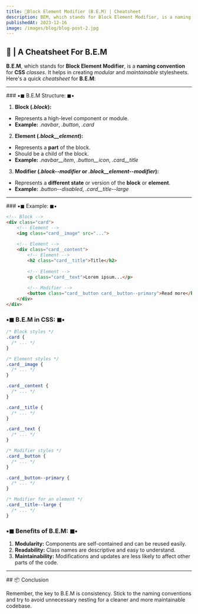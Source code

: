 ```yaml
---
title: 📁Block Element Modifier (B.E.M) | Cheatsheet 
description: BEM, which stands for Block Element Modifier, is a naming convention for CSS classes.
publishedAt: 2023-12-16
image: /images/blog/blog-post-2.jpg
---
```


<h2 className="mb-4">📓 | A Cheatsheet For B.E.M</h2>

**B.E.M**, which stands for **Block Element Modifier**, is a **naming convention** for **CSS** *classes*. It helps in creating *modular* and *maintainable* stylesheets. Here's a quick *cheatsheet* for **B.E.M**:

<hr className="mt-3 mb-5" />
### ▪◼ B.E.M Structure: ◼▪ 

1. **Block (*.block*):**
- Represents a high-level component or module.
- **Example:** *.navbar*, *.button*, *.card*

2. **Element (*.block__element*):**
- Represents a **part** of the block.
- Should be a child of the block.
- **Example:** *.navbar__item*, *.button__icon*, *.card__title*

3. **Modifier (*.block--modifier* or *.block__element--modifier*):**
- Represents a **different state** or version of the **block** or **element**.
- **Example:** *.button--disabled*, *.card__title--large*

<hr className="mt-3 mb-5" />
### ▪◼ Example: ◼▪

```html
<!-- Block -->
<div class="card">
    <!-- Element -->
    <img class="card__image" src="...">
    
    <!-- Element -->
    <div class="card__content">
        <!-- Element -->
        <h2 class="card__title">Title</h2>
        
        <!-- Element -->
        <p class="card__text">Lorem ipsum...</p>
        
        <!-- Modifier -->
        <button class="card__button card__button--primary">Read more</button>
    </div>
</div>
```

### ▪◼ B.E.M in CSS: ◼▪

```css
/* Block styles */
.card {
  /* ... */
}

/* Element styles */
.card__image {
  /* ... */
}

.card__content {
  /* ... */
}

.card__title {
  /* ... */
}

.card__text {
  /* ... */
}

/* Modifier styles */
.card__button {
  /* ... */
}

.card__button--primary {
  /* ... */
}

/* Modifier for an element */
.card__title--large {
  /* ... */
}
```

### ▪◼ Benefits of B.E.M: ◼▪

1. **Modularity:** Components are self-contained and can be reused easily.
2. **Readability:** Class names are descriptive and easy to understand.
3. **Maintainability:** Modifications and updates are less likely to affect other parts of the code.

<hr className="mt-4 mb-5" />
## 📦 Conclusion

Remember, the key to B.E.M is consistency. Stick to the naming conventions and try to avoid unnecessary nesting for a cleaner and more maintainable codebase.